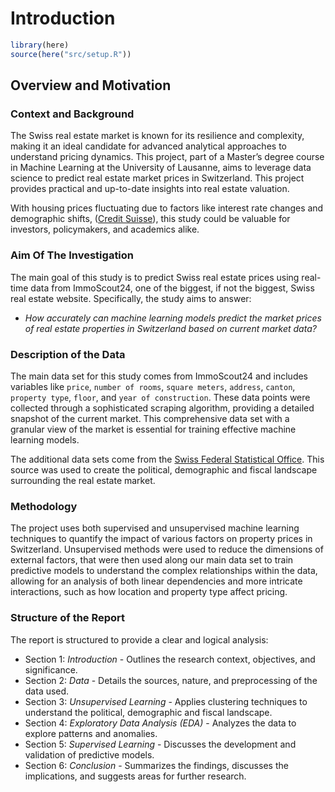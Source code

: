 # Introduction

```r
library(here)
source(here("src/setup.R"))
```

## Overview and Motivation
### Context and Background

The Swiss real estate market is known for its resilience and complexity, making it an ideal candidate for advanced analytical approaches to understand pricing dynamics. This project, part of a Master's degree course in Machine Learning at the University of Lausanne, aims to leverage data science to predict real estate market prices in Switzerland. This project provides practical and up-to-date insights into real estate valuation.

With housing prices fluctuating due to factors like interest rate changes and demographic shifts, ([Credit Suisse](https://www.credit-suisse.com/ch/en/private-clients/mortgages/schweizer-immobilienmarkt-aktuelle-fakten.html)), this study could be valuable for investors, policymakers, and academics alike.

### Aim Of The Investigation
The main goal of this study is to predict Swiss real estate prices using real-time data from ImmoScout24, one of the biggest, if not the biggest, Swiss real estate website. Specifically, the study aims to answer:

- *How accurately can machine learning models predict the market prices of real estate properties in Switzerland based on current market data?*

### Description of the Data
The main data set for this study comes from ImmoScout24 and includes variables like `price`, `number of rooms`, `square meters`, `address`, `canton`, `property type`, `floor`, and `year of construction`. These data points were collected through a sophisticated scraping algorithm, providing a detailed snapshot of the current market. This comprehensive data set with a granular view of the market is essential for training effective machine learning models.

The additional data sets come from the [Swiss Federal Statistical Office](https://www.bfs.admin.ch/bfs/en/home/statistics.html). This source was used to create the political, demographic and fiscal landscape surrounding the real estate market.

### Methodology
The project uses both supervised and unsupervised machine learning techniques to quantify the impact of various factors on property prices in Switzerland. Unsupervised methods were used to reduce the dimensions of external factors, that were then used along our main data set to train predictive models to understand the complex relationships within the data, allowing for an analysis of both linear dependencies and more intricate interactions, such as how location and property type affect pricing.

### Structure of the Report
The report is structured to provide a clear and logical analysis:

- Section 1: *Introduction* - Outlines the research context, objectives, and significance.
- Section 2: *Data* - Details the sources, nature, and preprocessing of the data used.
- Section 3: *Unsupervised Learning* - Applies clustering techniques to understand the political, demographic and fiscal landscape.
- Section 4: *Exploratory Data Analysis (EDA)* - Analyzes the data to explore patterns and anomalies.
- Section 5: *Supervised Learning* - Discusses the development and validation of predictive models.
- Section 6: *Conclusion* - Summarizes the findings, discusses the implications, and suggests areas for further research.
